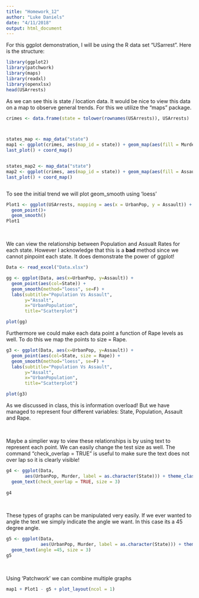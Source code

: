 ```yaml
---
title: "Homework_12"
author: "Luke Daniels"
date: "4/11/2018"
output: html_document
---
```


For this ggplot demonstration, I will be using the R data set "USarrest".  Here is the structure: 

```r
library(ggplot2)
library(patchwork)
library(maps) 
library(readxl)
library(openxlsx)
head(USArrests)
```

As we can see this is state / location data.  It would be nice to view this data on a map to observe general trends. For this we utilize the "maps" package. 

```r
crimes <- data.frame(state = tolower(rownames(USArrests)), USArrests)



states_map <- map_data("state")
map1 <- ggplot(crimes, aes(map_id = state)) + geom_map(aes(fill = Murder), map = states_map) + expand_limits(x = states_map$long, y = states_map$lat)
last_plot() + coord_map()


states_map2 <- map_data("state")
map2 <- ggplot(crimes, aes(map_id = state)) + geom_map(aes(fill = Assault), map = states_map2) + expand_limits(x = states_map$long, y = states_map$lat)
last_plot() + coord_map()



```


To see the initial trend we will plot geom_smooth using 'loess' 

```r
Plot1 <- ggplot(USArrests, mapping = aes(x = UrbanPop, y = Assault)) + 
  geom_point()+
  geom_smooth()
Plot1
```

\ 


We can view the relationship between Population and Assualt Rates for each state.  However I acknowledge that this is a **bad** method since we cannot pinpoint each state.  It does demonstrate the power of ggplot! 
```r
Data <- read_excel("Data.xlsx")

gg <- ggplot(Data, aes(x=UrbanPop, y=Assault)) + 
  geom_point(aes(col=State)) + 
  geom_smooth(method="loess", se=F) + 
  labs(subtitle="Population Vs Assault", 
       y="Assalt", 
       x="UrbanPopulation", 
       title="Scatterplot")

plot(gg)
```

Furthermore we could make each data point a function of Rape levels as well.  To do this we map the points to size = Rape. 

```r
g3 <- ggplot(Data, aes(x=UrbanPop, y=Assault)) + 
  geom_point(aes(col=State, size = Rape)) + 
  geom_smooth(method="loess", se=F) + 
  labs(subtitle="Population Vs Assault", 
       y="Assalt", 
       x="UrbanPopulation", 
       title="Scatterplot")

plot(g3)
```
As we discussed in class, this is information overload!  But we have managed to represent four different variables: State, Population, Assault and Rape. 

\ 

Maybe a simplier way to view these relationships is by using text to represent each point.  We can easily change the test size as well.  The command "check_overlap = TRUE" is useful to make sure the text does not over lap so it is clearly visible! 
```r
g4 <- ggplot(Data,
       aes(UrbanPop, Murder, label = as.character(State))) + theme_classic() +
  geom_text(check_overlap = TRUE, size = 3) 
  
g4
```
\ 

These types of graphs can be manipulated very easily.  If we ever wanted to angle the text we simply indicate the angle we want.  In this case its a 45 degree angle. 

```r
g5 <- ggplot(Data,
             aes(UrbanPop, Murder, label = as.character(State))) + theme_classic() +
  geom_text(angle =45, size = 3)
g5
```


\ 

Using 'Patchwork' we can combine multiple graphs 
```r
map1 + Plot1 - g5 + plot_layout(ncol = 1)
```

